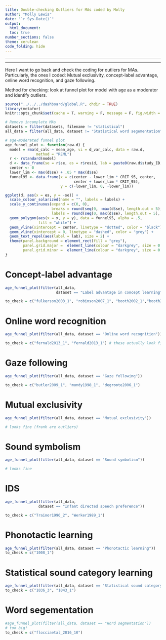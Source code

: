 ```yaml
---
title: Double-checking Outliers for MAs coded by Molly
author: "Molly Lewis"
date: "`r Sys.Date()`"
output: 
  html_document:
  toc: true
number_sections: false
theme: cerulean
code_folding: hide
---
```

  
***
***
  
Here I want to go back and check the coding for outliers for MAs. Particularly, the ones I coded: Mutual exclusivity, concept-label advantage, online word recognition, and gaze following. 

Method for checking: look at funnel plot for model with age as a moderator and identify outliers.

```r
source("../../../dashboard/global.R", chdir = TRUE)
library(metafor)
knitr::opts_chunk$set(cache = T, warning = F, message = F, fig.width = 8, fig.height = 3.5)

# Remove incomplete MAs
datasets = filter(datasets, filename != "statistical")
all_data = filter(all_data, dataset != "Statistical word segementation")

# age-moderated funnel plot
age_funnel_plot <- function(raw.d) {
  model = rma(d_calc ~ mean_age, vi = d_var_calc, data = raw.d,
              method = "REML")
  r <- rstandard(model)
  d <- data_frame(se = r$se, es = r$resid, lab = paste0(raw.d$study_ID, "_", raw.d$expt_num))
  center <- 0
  lower_lim <- max(d$se) + .05 * max(d$se)
  funnel95 <- data.frame(x = c(center - lower_lim * CRIT_95, center,
                               center + lower_lim * CRIT_95),
                         y = c(-lower_lim, 0, -lower_lim))

ggplot(d, aes(x = es, y = -se)) +
  scale_colour_solarized(name = "", labels = labels) +
  scale_y_continuous(expand = c(0, 0),
                     breaks = round(seq(0, -max(d$se), length.out = 5), 2),
                     labels = round(seq(0, max(d$se), length.out = 5), 2)) +
  geom_polygon(aes(x = x, y = y), data = funnel95, alpha = .5,
               fill = "white") +
  geom_vline(xintercept = center, linetype = "dotted", color = "black") +
  geom_vline(xintercept = 0, linetype = "dashed", color = "grey") +
  geom_text_repel(aes(label = lab), size = 2) +
  theme(panel.background = element_rect(fill = "grey"),
        panel.grid.major =  element_line(colour = "darkgrey", size = 0.2),
        panel.grid.minor =  element_line(colour = "darkgrey", size = 0.5)) 
}

```

# Concept-label advantage
```r
age_funnel_plot(filter(all_data, 
                       dataset == "Label advantage in concept learning"))

to_check = c("fulkerson2003_1", "robinson2007_1", "booth2002_1","booth2002_2", "ferry2013_1", "booth2003_2", "balaban1997_1", "ferry2010_1")
```

# Online word recognition
```r
age_funnel_plot(filter(all_data, dataset == "Online word recognition"))

to_check = c("fernald2013_1", "fernald2013_1") # these actually look fine
```

# Gaze following
```r
age_funnel_plot(filter(all_data, dataset == "Gaze following"))

to_check = c("butler2009_1", "mundy1998_1", "degroote2006_1") 
```


# Mutual exclusivity
```r
age_funnel_plot(filter(all_data, dataset == "Mutual exclusivity"))

# looks fine (frank are outliers)
```

# Sound symbolism
```r
age_funnel_plot(filter(all_data, dataset == "Sound symbolism"))

# looks fine
```

# IDS
```r
age_funnel_plot(filter(all_data, 
               dataset == "Infant directed speech preference"))

to_check = c("Trainor1996_2", "Werker1989_1") 
```

# Phonotactic learning
```r
age_funnel_plot(filter(all_data, dataset == "Phonotactic learning"))
to_check = c("1008_1")  
```

# Statistical sound category learning
```r
age_funnel_plot(filter(all_data, dataset == "Statistical sound category learning"))
to_check = c("1036_3", "1043_1")  
```

# Word segementation
```r
#age_funnel_plot(filter(all_data, dataset == "Word segmentation"))
# too big!
to_check = c("flocciaetal_2016_10")  

```

